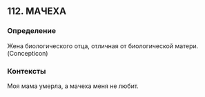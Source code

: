 ## 112. МАЧЕХА
### Определение
Жена биологического отца, отличная от биологической матери. (Concepticon)

### Контексты
Моя мама умерла, а мачеха меня не любит.

